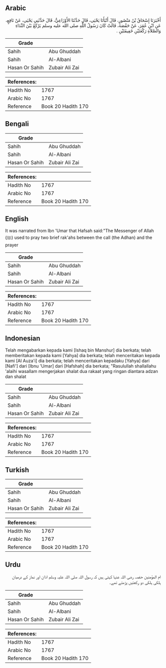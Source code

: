 ## Arabic


<div dir="rtl" lang="ar" style={{fontSize:'larger',backgroundColor:'#f8f9fa',padding:20}}>
أَخْبَرَنَا إِسْحَاقُ بْنُ مَنْصُورٍ، قَالَ أَنْبَأَنَا يَحْيَى، قَالَ حَدَّثَنَا الأَوْزَاعِيُّ، قَالَ حَدَّثَنِي يَحْيَى، عَنْ نَافِعٍ، عَنِ ابْنِ عُمَرَ، عَنْ حَفْصَةَ، قَالَتْ كَانَ رَسُولُ اللَّهِ صلى الله عليه وسلم يَرْكَعُ بَيْنَ النِّدَاءِ وَالصَّلاَةِ رَكْعَتَيْنِ خَفِيفَتَيْنِ ‏.‏
</div>
<div style={{backgroundColor:'#f8f9fa',padding:20, marginBottom: 10}}><table> <thead> <tr> <th>Grade</th> <th></th> </tr> </thead> <tbody> <tr><td>Sahih</td><td>Abu Ghuddah</td></tr><tr><td>Sahih</td><td>Al-Albani</td></tr><tr><td>Hasan Or Sahih</td><td>Zubair Ali Zai</td></tr></tbody></table><table> <thead> <tr> <th>References:</th> <th></th> </tr> </thead> <tbody><tr><td>Hadith No</td><td>1767</td></tr><tr><td>Arabic No</td><td>1767</td></tr><tr><td>Reference</td><td>Book 20 Hadith 170</td></tr></tbody></table></div>

## Bengali


<div dir="ltr" lang="bn" style={{fontSize:'larger',backgroundColor:'#f8f9fa',padding:20}}>

</div>
<div style={{backgroundColor:'#f8f9fa',padding:20, marginBottom: 10}}><table> <thead> <tr> <th>Grade</th> <th></th> </tr> </thead> <tbody> <tr><td>Sahih</td><td>Abu Ghuddah</td></tr><tr><td>Sahih</td><td>Al-Albani</td></tr><tr><td>Hasan Or Sahih</td><td>Zubair Ali Zai</td></tr></tbody></table><table> <thead> <tr> <th>References:</th> <th></th> </tr> </thead> <tbody><tr><td>Hadith No</td><td>1767</td></tr><tr><td>Arabic No</td><td>1767</td></tr><tr><td>Reference</td><td>Book 20 Hadith 170</td></tr></tbody></table></div>

## English


<div dir="ltr" lang="en" style={{fontSize:'larger',backgroundColor:'#f8f9fa',padding:20}}>
It was narrated from Ibn 'Umar that Hafsah said:"The Messenger of Allah (ﷺ) used to pray two brief rak'ahs between the call (the Adhan) and the prayer
</div>
<div style={{backgroundColor:'#f8f9fa',padding:20, marginBottom: 10}}><table> <thead> <tr> <th>Grade</th> <th></th> </tr> </thead> <tbody> <tr><td>Sahih</td><td>Abu Ghuddah</td></tr><tr><td>Sahih</td><td>Al-Albani</td></tr><tr><td>Hasan Or Sahih</td><td>Zubair Ali Zai</td></tr></tbody></table><table> <thead> <tr> <th>References:</th> <th></th> </tr> </thead> <tbody><tr><td>Hadith No</td><td>1767</td></tr><tr><td>Arabic No</td><td>1767</td></tr><tr><td>Reference</td><td>Book 20 Hadith 170</td></tr></tbody></table></div>

## Indonesian


<div dir="ltr" lang="id" style={{fontSize:'larger',backgroundColor:'#f8f9fa',padding:20}}>
Telah mengabarkan kepada kami [Ishaq bin Manshur] dia berkata; telah memberitakan kepada kami [Yahya] dia berkata; telah menceritakan kepada kami [Al Auza'i] dia berkata; telah menceritakan kepadaku [Yahya] dari [Nafi'] dari [Ibnu 'Umar] dari [Hafshah] dia berkata; "Rasulullah shallallahu 'alaihi wasallam mengerjakan shalat dua rakaat yang ringan diantara adzan dan shalat
</div>
<div style={{backgroundColor:'#f8f9fa',padding:20, marginBottom: 10}}><table> <thead> <tr> <th>Grade</th> <th></th> </tr> </thead> <tbody> <tr><td>Sahih</td><td>Abu Ghuddah</td></tr><tr><td>Sahih</td><td>Al-Albani</td></tr><tr><td>Hasan Or Sahih</td><td>Zubair Ali Zai</td></tr></tbody></table><table> <thead> <tr> <th>References:</th> <th></th> </tr> </thead> <tbody><tr><td>Hadith No</td><td>1767</td></tr><tr><td>Arabic No</td><td>1767</td></tr><tr><td>Reference</td><td>Book 20 Hadith 170</td></tr></tbody></table></div>

## Turkish


<div dir="ltr" lang="tr" style={{fontSize:'larger',backgroundColor:'#f8f9fa',padding:20}}>

</div>
<div style={{backgroundColor:'#f8f9fa',padding:20, marginBottom: 10}}><table> <thead> <tr> <th>Grade</th> <th></th> </tr> </thead> <tbody> <tr><td>Sahih</td><td>Abu Ghuddah</td></tr><tr><td>Sahih</td><td>Al-Albani</td></tr><tr><td>Hasan Or Sahih</td><td>Zubair Ali Zai</td></tr></tbody></table><table> <thead> <tr> <th>References:</th> <th></th> </tr> </thead> <tbody><tr><td>Hadith No</td><td>1767</td></tr><tr><td>Arabic No</td><td>1767</td></tr><tr><td>Reference</td><td>Book 20 Hadith 170</td></tr></tbody></table></div>

## Urdu


<div dir="rtl" lang="ur" style={{fontSize:'larger',backgroundColor:'#f8f9fa',padding:20}}>
ام المؤمنین حفصہ رضی اللہ عنہا کہتی ہیں کہ رسول اللہ صلی اللہ علیہ وسلم اذان اور نماز کے درمیان ہلکی ہلکی دو رکعتیں پڑھتے تھے۔
</div>
<div style={{backgroundColor:'#f8f9fa',padding:20, marginBottom: 10}}><table> <thead> <tr> <th>Grade</th> <th></th> </tr> </thead> <tbody> <tr><td>Sahih</td><td>Abu Ghuddah</td></tr><tr><td>Sahih</td><td>Al-Albani</td></tr><tr><td>Hasan Or Sahih</td><td>Zubair Ali Zai</td></tr></tbody></table><table> <thead> <tr> <th>References:</th> <th></th> </tr> </thead> <tbody><tr><td>Hadith No</td><td>1767</td></tr><tr><td>Arabic No</td><td>1767</td></tr><tr><td>Reference</td><td>Book 20 Hadith 170</td></tr></tbody></table></div>